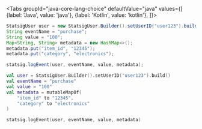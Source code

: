 

<Tabs
  groupId="java-core-lang-choice"
  defaultValue="java"
  values={[
    {label: 'Java', value: 'java'},
    {label: 'Kotlin', value: 'kotlin'},
  ]}>
  <TabItem value="java">

```java
StatsigUser user = new StatsigUser.Builder().setUserID("user123").build();
String eventName = "purchase";
String value = "100";
Map<String, String> metadata = new HashMap<>();
metadata.put("item_id", "12345");
metadata.put("category", "electronics");

statsig.logEvent(user, eventName, value, metadata);
```

  </TabItem>
  <TabItem value="kotlin">

```kotlin
val user = StatsigUser.Builder().setUserID("user123").build()
val eventName = "purchase"
val value = "100"
val metadata = mutableMapOf(
    "item_id" to "12345",
    "category" to "electronics"
)

statsig.logEvent(user, eventName, value, metadata)
```

  </TabItem>
</Tabs>
